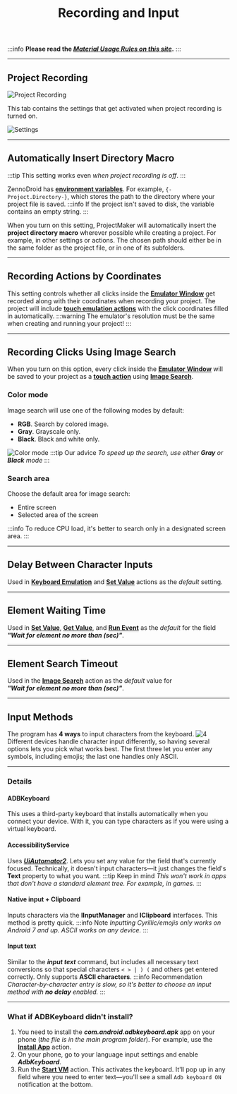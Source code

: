 ﻿---
sidebar_position: 4
title: Recording and Input
description: Project recording and available input methods.
---
:::info **Please read the [*Material Usage Rules on this site*](../Disclaimer).**
:::
_______________________________________________
## Project Recording
![Project Recording](./assets/Record_and_InputMethods/Record_and_InputMethods_pic2.png)

This tab contains the settings that get activated when project recording is turned on.

![Settings](./assets/Record_and_InputMethods/Record_and_InputMethods_pic1.png)
_______________________________________________
## Automatically Insert Directory Macro
:::tip This setting works even *when project recording is off*.
:::

ZennoDroid has [**environment variables**](../pm/Creating/Variables). For example, `{-Project.Directory-}`, which stores the path to the directory where your project file is saved.
:::info If the project isn't saved to disk, the variable contains an empty string.
:::

When you turn on this setting, ProjectMaker will automatically insert the **project directory macro** wherever possible while creating a project. For example, in other settings or actions. The chosen path should either be in the same folder as the project file, or in one of its subfolders.
_______________________________________________
## Recording Actions by Coordinates
This setting controls whether all clicks inside the [**Emulator Window**](../pm/Interface/DeviceWindow) get recorded along with their coordinates when recording your project. The project will include [**touch emulation actions**](../Android/ProLite/Touch_Emulation) with the click coordinates filled in automatically.
:::warning The emulator's resolution must be the same when creating and running your project!
:::
_______________________________________________
## Recording Clicks Using Image Search
When you turn on this option, every click inside the [**Emulator Window**](../pm/Interface/DeviceWindow) will be saved to your project as a [**touch action**](../Android/ProLite/RunEvent) using [**Image Search**](../pm/Creating/SearchByPic).
### Color mode
Image search will use one of the following modes by default:
- **RGB**. Search by colored image.
- **Gray**. Grayscale only.
- **Black**. Black and white only.

![Color mode](./assets/Record_and_InputMethods/Record_and_InputMethods_pic4.png)
:::tip Our advice
*To speed up the search, use either **Gray** or **Black** mode*
:::

### Search area
Choose the default area for image search:
- Entire screen
- Selected area of the screen

:::info To reduce CPU load, it's better to search only in a designated screen area.
:::
_______________________________________________
## Delay Between Character Inputs
Used in [**Keyboard Emulation**](../Android/ProLite/Keyboard) and [**Set Value**](../Android/ProLite/SetValue) actions as the *default* setting.
_______________________________________________
## Element Waiting Time
Used in [**Set Value**](../Android/ProLite/SetValue), [**Get Value**](../Android/ProLite/GetValue), and [**Run Event**](../Android/ProLite/RunEvent) as the *default* for the field ***"Wait for element no more than (sec)"***.
_______________________________________________
## Element Search Timeout
Used in the [**Image Search**](../pm/Creating/SearchByPic) action as the *default* value for  
***"Wait for element no more than (sec)"***.
_______________________________________________
## Input Methods
The program has **4 ways** to input characters from the keyboard.
![4](./assets/Record_and_InputMethods/Record_and_InputMethods_pic3.png)
Different devices handle character input differently, so having several options lets you pick what works best. The first three let you enter any symbols, including emojis; the last one handles only ASCII.
_______________________________________________
### Details
#### ADBKeyboard
This uses a third-party keyboard that installs automatically when you connect your device. With it, you can type characters as if you were using a virtual keyboard.
#### AccessibilityService
Uses [***UiAutomator2***](https://github.com/appium/appium-uiautomator2-driver). Lets you set any value for the field that's currently focused.
Technically, it doesn't input characters—it just changes the field's **Text** property to what you want.
:::tip Keep in mind
*This won't work in apps that don't have a standard element tree. For example, in games.*
:::

#### Native input + Clipboard
Inputs characters via the **IInputManager** and **IClipboard** interfaces. This method is pretty quick.
:::info Note
*Inputting Cyrillic/emojis only works on Android 7 and up. ASCII works on any device.*
:::

#### Input text
Similar to the ***input text*** command, but includes all necessary text conversions so that special characters `< > | ) (` and others get entered correctly. Only supports **ASCII characters**.
:::info Recommendation
*Character-by-character entry is slow, so it's better to choose an input method with **no delay** enabled.*
:::
_______________________________________________
### What if ADBKeyboard didn't install?
1. You need to install the ***com.android.adbkeyboard.apk*** app on your phone (*the file is in the main program folder*). For example, use the [**Install App**](../Android/ProLite/App#install-an-app) action.
2. On your phone, go to your language input settings and enable ***AdbKeyboard***.
3. Run the [**Start VM**](../Android/ProLite/action#how-do-i-start-or-restart-a-device) action. This activates the keyboard. It'll pop up in any field where you need to enter text—you'll see a small `Adb keyboard ON` notification at the bottom.